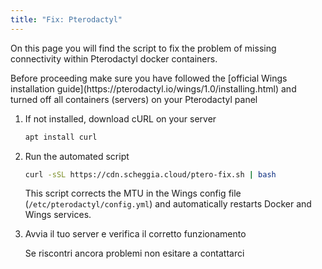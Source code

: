 ```yaml
---
title: "Fix: Pterodactyl"
---
```


On this page you will find the script to fix the problem of missing connectivity within Pterodactyl docker containers.

<Warning>
   Before proceeding make sure you have followed the [official Wings installation guide](https://pterodactyl.io/wings/1.0/installing.html) and turned off all containers (servers) on your Pterodactyl panel
</Warning>

1. If not installed, download cURL on your server

   ```bash
   apt install curl
   ```
2. Run the automated script

   ```bash
   curl -sSL https://cdn.scheggia.cloud/ptero-fix.sh | bash
   ```
   
   This script corrects the MTU in the Wings config file (`/etc/pterodactyl/config.yml`) and automatically restarts Docker and Wings services.
3. Avvia il tuo server e verifica il corretto funzionamento

   Se riscontri ancora problemi non esitare a contattarci